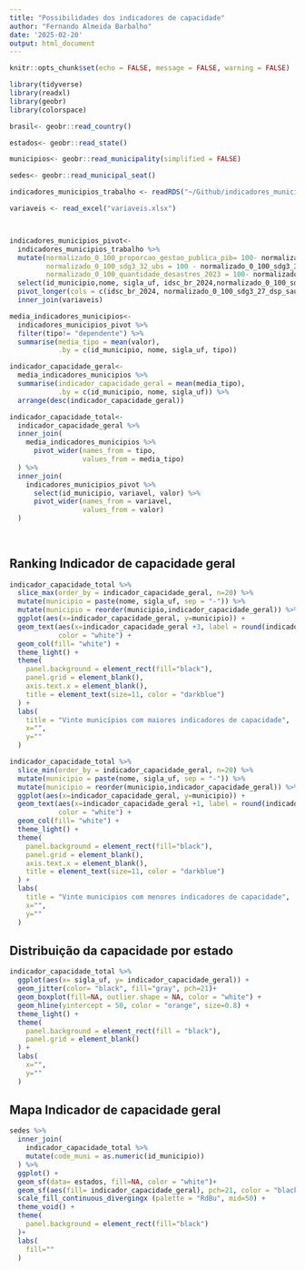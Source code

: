 ```yaml
---
title: "Possibilidades dos indicadores de capacidade"
author: "Fernando Almeida Barbalho"
date: '2025-02-20'
output: html_document
---
```


```r
knitr::opts_chunk$set(echo = FALSE, message = FALSE, warning = FALSE)

library(tidyverse)
library(readxl)
library(geobr)
library(colorspace)

brasil<- geobr::read_country()

estados<- geobr::read_state()

municipios<- geobr::read_municipality(simplified = FALSE)

sedes<- geobr::read_municipal_seat()

indicadores_municipios_trabalho <- readRDS("~/Github/indicadores_municipais/indicadores_municipios_trabalho.rds")

variaveis <- read_excel("variaveis.xlsx")



indicadores_municipios_pivot<-
  indicadores_municipios_trabalho %>%
  mutate(normalizado_0_100_proporcao_gestao_publica_pib= 100- normalizado_0_100_proporcao_gestao_publica_pib,
         normalizado_0_100_sdg3_32_ubs = 100 - normalizado_0_100_sdg3_32_ubs,
         normalizado_0_100_quantidade_desastres_2023 = 100- normalizado_0_100_quantidade_desastres_2023) %>%
  select(id_municipio,nome, sigla_uf, idsc_br_2024,normalizado_0_100_sdg3_27_dsp_sau:normalizado_0_100_indice_qualidade_informacao_contabil) %>%
  pivot_longer(cols = c(idsc_br_2024, normalizado_0_100_sdg3_27_dsp_sau:normalizado_0_100_indice_qualidade_informacao_contabil), names_to= "variavel", values_to = "valor") %>%
  inner_join(variaveis)

media_indicadores_municipios<-
  indicadores_municipios_pivot %>%
  filter(tipo!= "dependente") %>%
  summarise(media_tipo = mean(valor),
            .by = c(id_municipio, nome, sigla_uf, tipo))

indicador_capacidade_geral<-
  media_indicadores_municipios %>%
  summarise(indicador_capacidade_geral = mean(media_tipo),
            .by = c(id_municipio, nome, sigla_uf)) %>%
  arrange(desc(indicador_capacidade_geral))

indicador_capacidade_total<-
  indicador_capacidade_geral %>%
  inner_join(
    media_indicadores_municipios %>%
      pivot_wider(names_from = tipo,
                  values_from = media_tipo)
  ) %>%
  inner_join(
    indicadores_municipios_pivot %>%
      select(id_municipio, variavel, valor) %>%
      pivot_wider(names_from = variavel,
                  values_from = valor)
  )
  
  
```

## Ranking Indicador de capacidade geral

```r
indicador_capacidade_total %>%
  slice_max(order_by = indicador_capacidade_geral, n=20) %>%
  mutate(municipio = paste(nome, sigla_uf, sep = "-")) %>%
  mutate(municipio = reorder(municipio,indicador_capacidade_geral)) %>%
  ggplot(aes(x=indicador_capacidade_geral, y=municipio)) +
  geom_text(aes(x=indicador_capacidade_geral +3, label = round(indicador_capacidade_geral,1)),
            color = "white") +
  geom_col(fill= "white") +
  theme_light() +
  theme(
    panel.background = element_rect(fill="black"),
    panel.grid = element_blank(),
    axis.text.x = element_blank(),
    title = element_text(size=11, color = "darkblue")
  ) +
  labs(
    title = "Vinte municípios com maiores indicadores de capacidade",
    x="",
    y=""
  )

```



```r
indicador_capacidade_total %>%
  slice_min(order_by = indicador_capacidade_geral, n=20) %>%
  mutate(municipio = paste(nome, sigla_uf, sep = "-")) %>%
  mutate(municipio = reorder(municipio,indicador_capacidade_geral)) %>%
  ggplot(aes(x=indicador_capacidade_geral, y=municipio)) +
  geom_text(aes(x=indicador_capacidade_geral +1, label = round(indicador_capacidade_geral,1)),
            color = "white") +
  geom_col(fill= "white") +
  theme_light() +
  theme(
    panel.background = element_rect(fill="black"),
    panel.grid = element_blank(),
    axis.text.x = element_blank(),
    title = element_text(size=11, color = "darkblue")
  ) +
  labs(
    title = "Vinte municípios com menores indicadores de capacidade",
    x="",
    y=""
  )

```


## Distribuição da capacidade por estado

```r

indicador_capacidade_total %>%
  ggplot(aes(x= sigla_uf, y= indicador_capacidade_geral)) +
  geom_jitter(color= "black", fill="gray", pch=21)+
  geom_boxplot(fill=NA, outlier.shape = NA, color = "white") +
  geom_hline(yintercept = 50, color = "orange", size=0.8) +
  theme_light() +
  theme(
    panel.background = element_rect(fill = "black"),
    panel.grid = element_blank()
  ) +
  labs(
    x="",
    y=""
  )


```



## Mapa Indicador de capacidade geral


```r

sedes %>%
  inner_join(
    indicador_capacidade_total %>%
    mutate(code_muni = as.numeric(id_municipio))
  ) %>%
  ggplot() +
  geom_sf(data= estados, fill=NA, color = "white")+
  geom_sf(aes(fill= indicador_capacidade_geral), pch=21, color = "black") +
  scale_fill_continuous_divergingx (palette = "RdBu", mid=50) +
  theme_void() +
  theme(
    panel.background = element_rect(fill="black")
  )+
  labs(
    fill=""
  )



```
